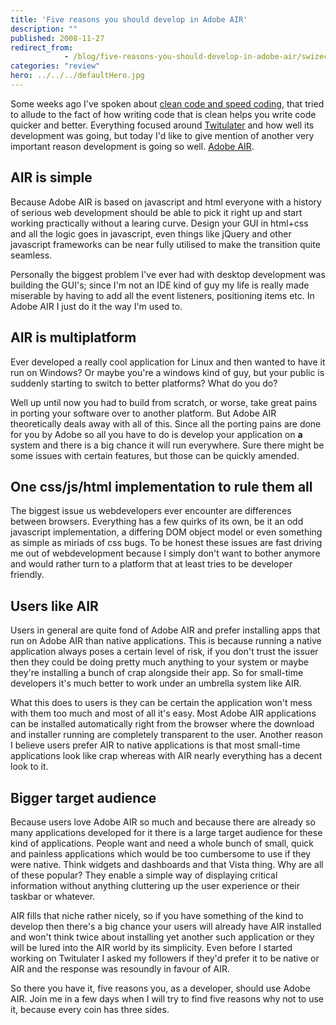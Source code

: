 ```yaml
---
title: 'Five reasons you should develop in Adobe AIR'
description: ""
published: 2008-11-27
redirect_from: 
            - /blog/five-reasons-you-should-develop-in-adobe-air/swizec/36
categories: "review"
hero: ../../../defaultHero.jpg
---
```

Some weeks ago I&#x27;ve spoken about [clean code and speed coding](http://swizec.com/blog/clean-code-and-speed-coding/2/390), that tried to allude to the fact of how writing code that is clean helps you write code quicker and better. Everything focused around [Twitulater](http://twitulater.com) and how well its development was going, but today I&#x27;d like to give mention of another very important reason development is going so well. [Adobe AIR](http://en.wikipedia.org/wiki/Adobe_Air).

## AIR is simple

Because Adobe AIR is based on javascript and html everyone with a history of serious web development should be able to pick it right up and start working practically without a learing curve. Design your GUI in html+css and all the logic goes in javascript, even things like jQuery and other javascript frameworks can be near fully utilised to make the transition quite seamless.

Personally the biggest problem I&#x27;ve ever had with desktop development was building the GUI&#x27;s; since I&#x27;m not an IDE kind of guy my life is really made miserable by having to add all the event listeners, positioning items etc. In Adobe AIR I just do it the way I&#x27;m used to.

## AIR is multiplatform

Ever developed a really cool application for Linux and then wanted to have it run on Windows? Or maybe you&#x27;re a windows kind of guy, but your public is suddenly starting to switch to better platforms? What do you do?

Well up until now you had to build from scratch, or worse, take great pains in porting your software over to another platform. But Adobe AIR theoretically deals away with all of this. Since all the porting pains are done for you by Adobe so all you have to do is develop your application on **a** system and there is a big chance it will run everywhere. Sure there might be some issues with certain features, but those can be quickly amended.

## One css/js/html implementation to rule them all

The biggest issue us webdevelopers ever encounter are differences between browsers. Everything has a few quirks of its own, be it an odd javascript implementation, a differing DOM object model or even something as simple as miriads of css bugs. To be honest these issues are fast driving me out of webdevelopment because I simply don&#x27;t want to bother anymore and would rather turn to a platform that at least tries to be developer friendly.

## Users like AIR

Users in general are quite fond of Adobe AIR and prefer installing apps that run on Adobe AIR than native applications. This is because running a native application always poses a certain level of risk, if you don&#x27;t trust the issuer then they could be doing pretty much anything to your system or maybe they&#x27;re installing a bunch of crap alongside their app. So for small-time developers it&#x27;s much better to work under an umbrella system like AIR.

What this does to users is they can be certain the application won&#x27;t mess with them too much and most of all it&#x27;s easy. Most Adobe AIR applications can be installed automatically right from the browser where the download and installer running are completely transparent to the user. Another reason I believe users prefer AIR to native applications is that most small-time applications look like crap whereas with AIR nearly everything has a decent look to it.

## Bigger target audience

Because users love Adobe AIR so much and because there are already so many applications developed for it there is a large target audience for these kind of applications. People want and need a whole bunch of small, quick and painless applications which would be too cumbersome to use if they were native. Think widgets and dashboards and that Vista thing. Why are all of these popular? They enable a simple way of displaying critical information without anything cluttering up the user experience or their taskbar or whatever.

AIR fills that niche rather nicely, so if you have something of the kind to develop then there&#x27;s a big chance your users will already have AIR installed and won&#x27;t think twice about installing yet another such application or they will be lured into the AIR world by its simplicity. Even before I started working on Twitulater I asked my followers if they&#x27;d prefer it to be native or AIR and the response was resoundly in favour of AIR.



So there you have it, five reasons you, as a developer, should use Adobe AIR. Join me in a few days when I will try to find five reasons why not to use it, because every coin has three sides.